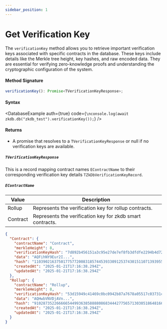 ```yaml
---
sidebar_position: 1
---
```



# Get Verification Key

The `verificationKey` method allows you to retrieve important verification keys associated with specific contracts in the database. These keys include details like the Merkle tree height, key hashes, and raw encoded data. They are essential for verifying zero-knowledge proofs and understanding the cryptographic configuration of the system.

#### Method Signature

```ts
verificationKey(): Promise<TVerificationKeyResponse>;
```

#### Syntax

<DatabaseExample
  auth={true}
  code={`\nconsole.log(await zkdb.db("zkdb_test").verificationKey());`}
/>

#### Returns

- A promise that resolves to a `TVerificationKeyResponse` or null if no verification keys are available.

##### `TVerificationKeyResponse`

This is a record mapping contract names `EContractName` to their corresponding verification key details `TZkDbVerificationKeyRecord`.

##### `EContractName`

| **Value** | **Description**                                           |
| --------- | --------------------------------------------------------- |
| Rollup    | Represents the verification key for rollup contracts.     |
| Contract  | Represents the verification key for zkdb smart contracts. |

```json
{
  "Contract": {
    "contractName": "Contract",
    "merkleHeight": 8,
    "verificationKeyHash": "7d892b456151a3c95e27de7ef8fb3dfdfe2294b4d72d5c89e8e373005aa6358a",
    "data": "AQFihNY9Eur2I...",
    "hash": "11039021637501775772008318574453933091253743015110713939551628556211349714893",
    "createdAt": "2025-01-21T17:16:38.294Z",
    "updatedAt": "2025-01-21T17:16:38.294Z"
  },
  "Rollup": {
    "contractName": "Rollup",
    "merkleHeight": 8,
    "verificationKeyHash": "53d15949c41469c0bc0942b87a7678a05517c03731c4a9a993a96f9bea87ceb3",
    "data": "AQHwbVNVDjAVn...",
    "hash": "9102873522666665449936385888808683444277565713030518648166535561287070859687",
    "createdAt": "2025-01-21T17:16:38.294Z",
    "updatedAt": "2025-01-21T17:16:38.294Z"
  }
}
```
